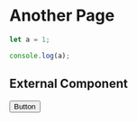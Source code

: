 # Another Page

```js filename="demo.js" {3} copy
let a = 1;

console.log(a);
```

## External Component


<Button>Button</Button>
